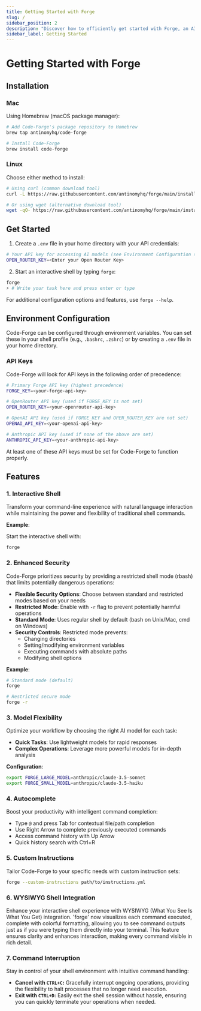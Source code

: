```yaml
---
title: Getting Started with Forge
slug: /
sidebar_position: 2
description: "Discover how to efficiently get started with Forge, an AI-powered interactive shell that enhances your development workflow."
sidebar_label: Getting Started
---
```



# Getting Started with Forge

## Installation

### Mac

Using Homebrew (macOS package manager):

```bash
# Add Code-Forge's package repository to Homebrew
brew tap antinomyhq/code-forge

# Install Code-Forge
brew install code-forge
```

### Linux

Choose either method to install:

```bash
# Using curl (common download tool)
curl -L https://raw.githubusercontent.com/antinomyhq/forge/main/install.sh | bash

# Or using wget (alternative download tool)
wget -qO- https://raw.githubusercontent.com/antinomyhq/forge/main/install.sh | bash
```

## Get Started

1. Create a `.env` file in your home directory with your API credentials:

```bash
# Your API key for accessing AI models (see Environment Configuration section)
OPEN_ROUTER_KEY=<Enter your Open Router Key>
```

2. Start an interactive shell by typing `forge`:

```bash
forge
⚡ # Write your task here and press enter or type
```

For additional configuration options and features, use `forge --help`.

## Environment Configuration

Code-Forge can be configured through environment variables. You can set these in your shell profile (e.g., `.bashrc`, `.zshrc`) or by creating a `.env` file in your home directory.

### API Keys

Code-Forge will look for API keys in the following order of precedence:

```bash
# Primary Forge API key (highest precedence)
FORGE_KEY=<your-forge-api-key>

# OpenRouter API key (used if FORGE_KEY is not set)
OPEN_ROUTER_KEY=<your-openrouter-api-key>

# OpenAI API key (used if FORGE_KEY and OPEN_ROUTER_KEY are not set)
OPENAI_API_KEY=<your-openai-api-key>

# Anthropic API key (used if none of the above are set)
ANTHROPIC_API_KEY=<your-anthropic-api-key>
```

At least one of these API keys must be set for Code-Forge to function properly.

## Features

### 1. Interactive Shell

Transform your command-line experience with natural language interaction while maintaining the power and flexibility of traditional shell commands.

**Example**:

Start the interactive shell with:

```bash
forge
```

### 2. Enhanced Security

Code-Forge prioritizes security by providing a restricted shell mode (rbash) that limits potentially dangerous operations:

- **Flexible Security Options**: Choose between standard and restricted modes based on your needs
- **Restricted Mode**: Enable with `-r` flag to prevent potentially harmful operations
- **Standard Mode**: Uses regular shell by default (bash on Unix/Mac, cmd on Windows)
- **Security Controls**: Restricted mode prevents:
  - Changing directories
  - Setting/modifying environment variables
  - Executing commands with absolute paths
  - Modifying shell options

**Example**:

```bash
# Standard mode (default)
forge

# Restricted secure mode
forge -r
```

### 3. Model Flexibility

Optimize your workflow by choosing the right AI model for each task:

- **Quick Tasks**: Use lightweight models for rapid responses
- **Complex Operations**: Leverage more powerful models for in-depth analysis

**Configuration**:

```bash
export FORGE_LARGE_MODEL=anthropic/claude-3.5-sonnet
export FORGE_SMALL_MODEL=anthropic/claude-3.5-haiku
```

### 4. Autocomplete

Boost your productivity with intelligent command completion:

- Type `@` and press Tab for contextual file/path completion
- Use Right Arrow to complete previously executed commands
- Access command history with Up Arrow
- Quick history search with Ctrl+R

### 5. Custom Instructions

Tailor Code-Forge to your specific needs with custom instruction sets:

```bash
forge --custom-instructions path/to/instructions.yml
```

### 6. WYSIWYG Shell Integration

Enhance your interactive shell experience with WYSIWYG (What You See Is What You Get) integration. 'forge' now visualizes each command executed, complete with colorful formatting, allowing you to see command outputs just as if you were typing them directly into your terminal. This feature ensures clarity and enhances interaction, making every command visible in rich detail.

### 7. Command Interruption

Stay in control of your shell environment with intuitive command handling:

- **Cancel with `CTRL+C`:** Gracefully interrupt ongoing operations, providing the flexibility to halt processes that no longer need execution.
- **Exit with `CTRL+D`:** Easily exit the shell session without hassle, ensuring you can quickly terminate your operations when needed.
